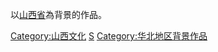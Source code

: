 以[[山西省|山西省]]為背景的作品。

{{中國行政區劃分類導航|背景作品}}

[[Category:山西文化|Category:山西文化]]
[[Category:中國各省背景作品|S]]
[[Category:华北地区背景作品|Category:华北地区背景作品]]